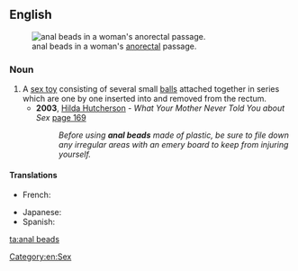 ==English==
{{wikipedia}}
[[File:Illustration of anal bead use.svg|thumb|right|anal beads in a woman's [[anorectal]] passage.]]
===Noun===
{{head|en|noun|head=[[anal]] [[beads]]}} {{pluralonly}}

# A [[sex toy]] consisting of several small [[ball]]s attached together in series which are one by one inserted into and removed from the rectum.
#* '''2003''', [[w:Hilda Hutcherson|Hilda Hutcherson]] - ''What Your Mother Never Told You about Sex'' [http://books.google.co.uk/books?id=xu8tb2o66iIC&pg=PA169&dq=%22using+anal+beads%22&sig=sbIR1VaGAj9DLLaIymgTNwzDSLo page 169]
#*: ''Before using '''anal beads''' made of plastic, be sure to file down any irregular areas with an emery board to keep from injuring yourself.''

====Translations====
{{trans-top|sex toy}}
* French: {{t-|fr|chapelet Thaï|m}}
{{trans-mid}}
* Japanese: {{t-|ja|アナルビーズ|sc=Jpan|tr=anarubīzu}}
* Spanish: {{t-|es|cuentas anales|f}}
{{trans-bottom}}

[[Category:en:Sex]]

[[ta:anal beads]]